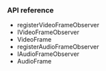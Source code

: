 <PlatformWrapper platform="react-native">

### API reference

* <Link to = "{{global.API_REF_RN_ROOT}}/class_imediaengine.html#api_imediaengine_registervideoframeobserver">registerVideoFrameObserver</Link>

* <Link to = "{{global.API_REF_RN_ROOT}}/class_ivideoframeobserver.html">IVideoFrameObserver</Link>

* <Link to = "{{global.API_REF_RN_ROOT}}/rtc_api_data_type.html#class_videoframe">VideoFrame</Link>

* <Link to = "{{global.API_REF_RN_ROOT}}/class_imediaengine.html#api_imediaengine_registeraudioframeobserver">registerAudioFrameObserver</Link>

* <Link to = "{{global.API_REF_RN_ROOT}}/class_iaudioframeobserver.html">IAudioFrameObserver</Link>

* <Link to = "{{global.API_REF_RN_ROOT}}/rtc_api_data_type.html#class_audioframe">AudioFrame</Link>

</PlatformWrapper>